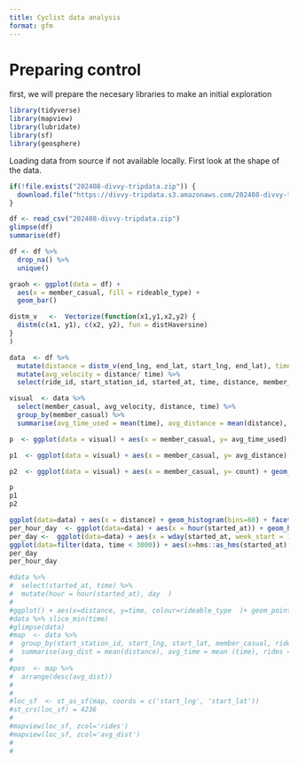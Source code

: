 ```yaml
---
title: Cyclist data analysis
format: gfm
---
```


# Preparing control

first, we will prepare the necesary libraries to make an initial exploration

```r
library(tidyverse)
library(mapview)
library(lubridate)
library(sf)
library(geosphere)
```
Loading data from source if not available locally. First look at the shape of the data.
```r
if(!file.exists("202408-divvy-tripdata.zip")) {
  download.file("https://divvy-tripdata.s3.amazonaws.com/202408-divvy-tripdata.zip","202408-divvy-tripdata.zip")
}

df <- read_csv("202408-divvy-tripdata.zip")
glimpse(df)
summarise(df)

```

```r
df <- df %>%
  drop_na() %>%
  unique()

graoh <- ggplot(data = df) +
  aes(x = member_casual, fill = rideable_type) +
  geom_bar()

distm_v   <-  Vectorize(function(x1,y1,x2,y2) {
  distm(c(x1, y1), c(x2, y2), fun = distHaversine)
}
)

data  <- df %>%
  mutate(distance = distm_v(end_lng, end_lat, start_lng, end_lat), time = as.integer(ended_at - started_at)) %>%
  mutate(avg_velocity = distance/ time) %>%
  select(ride_id, start_station_id, started_at, time, distance, member_casual, rideable_type, start_lng, start_lat, avg_velocity)

visual  <- data %>%
  select(member_casual, avg_velocity, distance, time) %>%
  group_by(member_casual) %>%
  summarise(avg_time_used = mean(time), avg_distance = mean(distance), count = n())

p  <- ggplot(data = visual) + aes(x = member_casual, y= avg_time_used) + geom_col()

p1  <- ggplot(data = visual) + aes(x = member_casual, y= avg_distance) + geom_col()

p2  <- ggplot(data = visual) + aes(x = member_casual, y= count) + geom_col()

p
p1
p2

ggplot(data=data) + aes(x = distance) + geom_histogram(bins=60) + facet_grid(vars(member_casual))
per_hour_day  <- ggplot(data=data) + aes(x = hour(started_at)) + geom_histogram(bins = 24, fill = 'lightblue', color = 'darkblue') + facet_grid(cols=vars(member_casual), rows=vars(wday(started_at, week_start = 1, label = TRUE, abbr = FALSE))) + labs(title = 'Rides per hour of day', subtitle='Data from Agust 2024', x='Hour',y='Number of rides')+  theme_linedraw()
per_day <-  ggplot(data=data) + aes(x = wday(started_at, week_start = 1), fill = rideable_type) + geom_histogram() + facet_grid(cols=vars(member_casual), rows =vars(week(started_at))) + labs(x='day of the week', title = 'Rides per day of the week', subtitle = 'Data from Agust, 2024', y = 'Number of rides') + theme_linedraw()
ggplot(data=filter(data, time < 3000)) + aes(x=hms::as_hms(started_at), y=time, colour=rideable_type) + geom_point() + facet_grid(rows=vars(wday(started_at)), cols=vars(member_casual))
per_day
per_hour_day

#data %>%
#  select(started_at, time) %>%
#  mutate(hour = hour(started_at), day  )
#
#ggplot() + aes(x=distance, y=time, colour=rideable_type  )+ geom_point()
#data %>% slice_min(time)
#glimpse(data)
#map  <- data %>%
#  group_by(start_station_id, start_lng, start_lat, member_casual, rideable_type) %>%
#  summarise(avg_dist = mean(distance), avg_time = mean (time), rides = n(), avg_vel = mean(avg_velocity), .groups = "keep")
#
#pos  <- map %>%
#  arrange(desc(avg_dist))
#
#
#loc_sf  <- st_as_sf(map, coords = c('start_lng', 'start_lat')) 
#st_crs(loc_sf) = 4236 
#
#mapview(loc_sf, zcol='rides')
#mapview(loc_sf, zcol='avg_dist')
#
#
```
